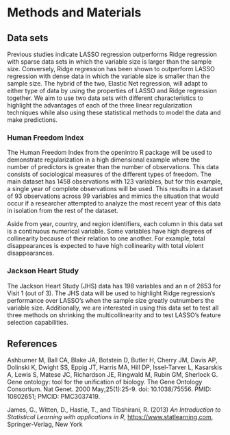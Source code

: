 # Methods and Materials

## Data sets

Previous studies indicate LASSO regression outperforms Ridge regression with sparse data sets in which the variable size is larger than the sample size. Conversely, Ridge regression has been shown to outperform LASSO regression with dense data in which the variable size is smaller than the sample size. The hybrid of the two, Elastic Net regression, will adapt to either type of data by using the properties of LASSO and Ridge regression together. We aim to use two data sets with different characteristics to highlight the advantages of each of the three linear regularization techniques while also using these statistical methods to model the data and make predictions.

### Human Freedom Index

The Human Freedom Index from the openintro R package will be used to demonstrate regularization in a high dimensional example where the number of predictors is greater than the number of observations. This data consists of sociological measures of the different types of freedom. The main dataset has 1458 observations with 123 variables, but for this example, a single year of complete observations will be used. This results in a dataset of 93 observations across 99 variables and mimics the situation that would occur if a researcher attempted to analyze the most recent year of this data in isolation from the rest of the dataset. 

Aside from year, country, and region identifiers, each column in this data set is a continuous numerical variable. Some variables have high degrees of collinearity because of their relation to one another. For example, total disappearances is expected to have high collinearity with total violent disappearances. 

### Jackson Heart Study

The Jackson Heart Study (JHS) data has 198 variables and an n of 2653 for Visit 1 (out of 3). The JHS data will be used to highlight Ridge regression's performance over LASSO's when the sample size greatly outnumbers the variable size. Additionally, we are interested in using this data set to test all three methods on shrinking the multicollinearity and to test LASSO's feature selection capabilities.

## References

Ashburner M, Ball CA, Blake JA, Botstein D, Butler H, Cherry JM, Davis AP, Dolinski K, Dwight SS, Eppig JT, Harris MA, Hill DP, Issel-Tarver L, Kasarskis A, Lewis S, Matese JC, Richardson JE, Ringwald M, Rubin GM, Sherlock G. Gene ontology: tool for the unification of biology. The Gene Ontology Consortium. Nat Genet. 2000 May;25(1):25-9. doi: 10.1038/75556. PMID: 10802651; PMCID: PMC3037419.

James, G., Witten, D., Hastie, T., and Tibshirani, R. (2013) *An Introduction to Statistical Learning with applications in R*, [https://www.statlearning.com](https://www.statlearning.com/), Springer-Verlag, New York
